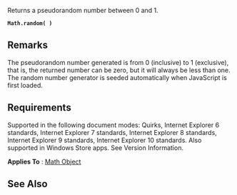 Returns a pseudorandom number between 0 and 1.

 '''Math.random( )'''

==Remarks==
The pseudorandom number generated is from 0 (inclusive) to 1 (exclusive), that is, the returned number can be zero, but it will always be less than one. The random number generator is seeded automatically when JavaScript is first loaded.


==Requirements==
Supported in the following document modes: Quirks, Internet Explorer 6 standards, Internet Explorer 7 standards, Internet Explorer 8 standards, Internet Explorer 9 standards, Internet Explorer 10 standards. Also supported in Windows Store apps. See Version Information.

'''Applies To''' : [[Math|Math Object]]


==See Also==

              
